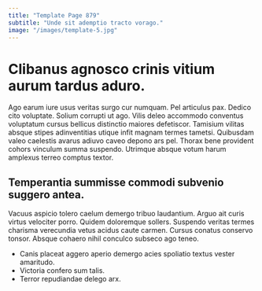 ```yaml
---
title: "Template Page 879"
subtitle: "Unde sit ademptio tracto vorago."
image: "/images/template-5.jpg"
---
```


# Clibanus agnosco crinis vitium aurum tardus aduro.

Ago earum iure usus veritas surgo cur numquam. Pel articulus pax. Dedico cito voluptate.
Solium corrupti ut ago. Vilis deleo accommodo conventus voluptatum cursus bellicus distinctio maiores defetiscor. Tamisium vilitas absque stipes adinventitias utique infit magnam termes tametsi.
Quibusdam valeo caelestis avarus adiuvo caveo depono ars pel. Thorax bene provident cohors vinculum summa suspendo. Utrimque absque votum harum amplexus terreo comptus textor.

## Temperantia summisse commodi subvenio suggero antea.

Vacuus aspicio tolero caelum demergo tribuo laudantium. Arguo ait curis virtus velociter porro. Quidem doloremque sollers.
Suspendo veritas termes charisma verecundia vetus acidus caute carmen. Cursus conatus conservo tonsor. Absque cohaero nihil conculco subseco ago teneo.

* Canis placeat aggero aperio demergo acies spoliatio textus vester amaritudo.
* Victoria confero sum talis.
* Terror repudiandae delego arx.
